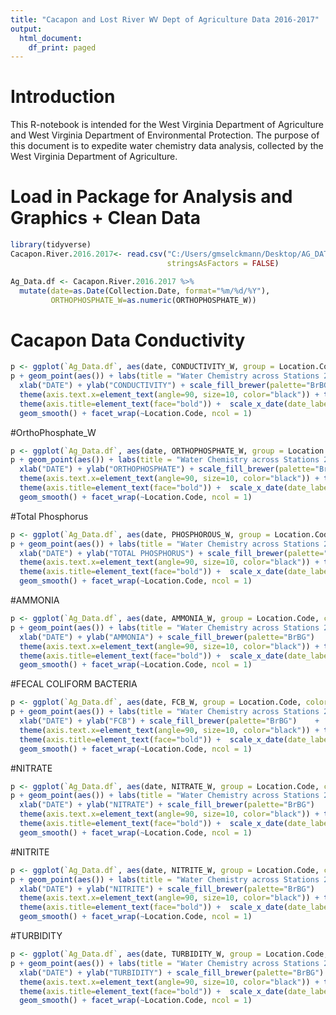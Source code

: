 ```yaml
---
title: "Cacapon and Lost River WV Dept of Agriculture Data 2016-2017"
output:
  html_document:
    df_print: paged
---
```


# Introduction
This R-notebook is intended for the West Virginia Department of Agriculture and West Virginia Department of Environmental Protection. The purpose of this document is to expedite water chemistry data analysis, collected by the West Virginia Department of Agriculture.


# Load in Package for Analysis and Graphics + Clean Data
```r
library(tidyverse)
Cacapon.River.2016.2017<- read.csv("C:/Users/gmselckmann/Desktop/AG_DATA_2016_2017/Cacapon River 2016 2017.csv", 
                                   stringsAsFactors = FALSE)

Ag_Data.df <- Cacapon.River.2016.2017 %>% 
  mutate(date=as.Date(Collection.Date, format="%m/%d/%Y"),
         ORTHOPHOSPHATE_W=as.numeric(ORTHOPHOSPHATE_W))
```

# Cacapon Data Conductivity
```r

p <- ggplot(`Ag_Data.df`, aes(date, CONDUCTIVITY_W, group = Location.Code, color = Location.Code))
p + geom_point(aes()) + labs(title = "Water Chemistry across Stations 2016-2017") +
  xlab("DATE") + ylab("CONDUCTIVITY") + scale_fill_brewer(palette="BrBG") 	+ 
  theme(axis.text.x=element_text(angle=90, size=10, color="black")) + theme(axis.text.y=element_text(size=10, color="black")) + 
  theme(axis.title=element_text(face="bold")) +  scale_x_date(date_labels = "%m-%Y", date_breaks = "1 month") +
  geom_smooth() + facet_wrap(~Location.Code, ncol = 1) 
```

#OrthoPhosphate_W
```r

p <- ggplot(`Ag_Data.df`, aes(date, ORTHOPHOSPHATE_W, group = Location.Code, color = Location.Code))
p + geom_point(aes()) + labs(title = "Water Chemistry across Stations 2016-2017") +
  xlab("DATE") + ylab("ORTHOPHOSPHATE") + scale_fill_brewer(palette="BrBG") 	+ 
  theme(axis.text.x=element_text(angle=90, size=10, color="black")) + theme(axis.text.y=element_text(size=10, color="black")) + 
  theme(axis.title=element_text(face="bold")) +  scale_x_date(date_labels = "%m-%Y", date_breaks = "1 month") +
  geom_smooth() + facet_wrap(~Location.Code, ncol = 1) 
```
#Total Phosphorus
```r

p <- ggplot(`Ag_Data.df`, aes(date, PHOSPHOROUS_W, group = Location.Code, color = Location.Code))
p + geom_point(aes()) + labs(title = "Water Chemistry across Stations 2016-2017") +
  xlab("DATE") + ylab("TOTAL PHOSPHORUS") + scale_fill_brewer(palette="BrBG") 	+ 
  theme(axis.text.x=element_text(angle=90, size=10, color="black")) + theme(axis.text.y=element_text(size=10, color="black")) + 
  theme(axis.title=element_text(face="bold")) +  scale_x_date(date_labels = "%m-%Y", date_breaks = "1 month") +
  geom_smooth() + facet_wrap(~Location.Code, ncol = 1) 
```

#AMMONIA
```r
p <- ggplot(`Ag_Data.df`, aes(date, AMMONIA_W, group = Location.Code, color = Location.Code))
p + geom_point(aes()) + labs(title = "Water Chemistry across Stations 2016-2017") +
  xlab("DATE") + ylab("AMMONIA") + scale_fill_brewer(palette="BrBG") 	+ 
  theme(axis.text.x=element_text(angle=90, size=10, color="black")) + theme(axis.text.y=element_text(size=10, color="black")) + 
  theme(axis.title=element_text(face="bold")) +  scale_x_date(date_labels = "%m-%Y", date_breaks = "1 month") +
  geom_smooth() + facet_wrap(~Location.Code, ncol = 1)
```
#FECAL COLIFORM BACTERIA
```r

p <- ggplot(`Ag_Data.df`, aes(date, FCB_W, group = Location.Code, color = Location.Code))
p + geom_point(aes()) + labs(title = "Water Chemistry across Stations 2016-2017") +
  xlab("DATE") + ylab("FCB") + scale_fill_brewer(palette="BrBG") 	+ 
  theme(axis.text.x=element_text(angle=90, size=10, color="black")) + theme(axis.text.y=element_text(size=10, color="black")) + 
  theme(axis.title=element_text(face="bold")) +  scale_x_date(date_labels = "%m-%Y", date_breaks = "1 month") +
  geom_smooth() + facet_wrap(~Location.Code, ncol = 1) 
```
#NITRATE
```r

p <- ggplot(`Ag_Data.df`, aes(date, NITRATE_W, group = Location.Code, color = Location.Code))
p + geom_point(aes()) + labs(title = "Water Chemistry across Stations 2016-2017") +
  xlab("DATE") + ylab("NITRATE") + scale_fill_brewer(palette="BrBG") 	+ 
  theme(axis.text.x=element_text(angle=90, size=10, color="black")) + theme(axis.text.y=element_text(size=10, color="black")) + 
  theme(axis.title=element_text(face="bold")) +  scale_x_date(date_labels = "%m-%Y", date_breaks = "1 month") +
  geom_smooth() + facet_wrap(~Location.Code, ncol = 1)
```
#NITRITE
```r

p <- ggplot(`Ag_Data.df`, aes(date, NITRITE_W, group = Location.Code, color = Location.Code))
p + geom_point(aes()) + labs(title = "Water Chemistry across Stations 2016-2017") +
  xlab("DATE") + ylab("NITRITE") + scale_fill_brewer(palette="BrBG") 	+ 
  theme(axis.text.x=element_text(angle=90, size=10, color="black")) + theme(axis.text.y=element_text(size=10, color="black")) + 
  theme(axis.title=element_text(face="bold")) +  scale_x_date(date_labels = "%m-%Y", date_breaks = "1 month") +
  geom_smooth() + facet_wrap(~Location.Code, ncol = 1)
```
#TURBIDITY
```r

p <- ggplot(`Ag_Data.df`, aes(date, TURBIDITY_W, group = Location.Code, color = Location.Code))
p + geom_point(aes()) + labs(title = "Water Chemistry across Stations 2016-2017") +
  xlab("DATE") + ylab("TURBIDITY") + scale_fill_brewer(palette="BrBG") 	+ 
  theme(axis.text.x=element_text(angle=90, size=10, color="black")) + theme(axis.text.y=element_text(size=10, color="black")) + 
  theme(axis.title=element_text(face="bold")) +  scale_x_date(date_labels = "%m-%Y", date_breaks = "1 month") +
  geom_smooth() + facet_wrap(~Location.Code, ncol = 1)
```
 

